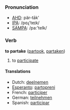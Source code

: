 === Pronunciation ===
*[[w:AHD|AHD]]: pär-tāk'
*[[w:IPA|IPA]]: /pɑɻ'teɪk/
*[[w:SAMPA|SAMPA]]: /pa:'teIk/

=== Verb ===

'''to partake''' ([[partook]], [[partaken]])

# to [[participate]]

==== Translations ====
*Dutch: [[deelnemen]]
*[[Esperanto]]: [[partopreni]]
*French: [[participer]]
*German: [[teilnehmen]]
*Spanish: [[participar]]